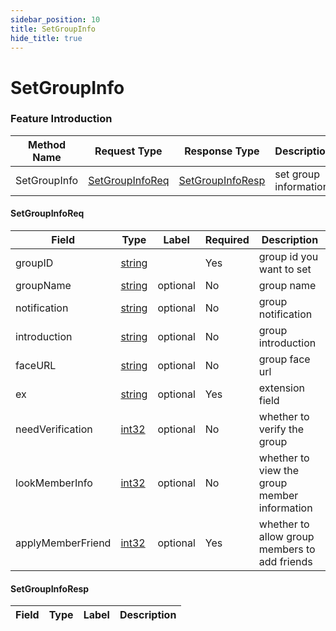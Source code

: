 ```yaml
---
sidebar_position: 10
title: SetGroupInfo
hide_title: true
---
```


# SetGroupInfo

### Feature Introduction



| Method Name | Request Type | Response Type | Description |
| ----------- | ------------ | ------------- | ------------- |
| SetGroupInfo | [SetGroupInfoReq](docs/group/index.mdx#SetGroupInfoReq) | [SetGroupInfoResp](docs/group/index.mdx#SetGroupInfoResp) | set group information |
 

#### SetGroupInfoReq
| Field | Type | Label | Required | Description |
| ----- | ---- | ----- | -------- | ----------- |
| groupID | [string](docs/scalar/scalar.mdx) |  | Yes | group id you want to set |
| groupName | [string](docs/scalar/scalar.mdx) | optional | No | group name |
| notification | [string](docs/scalar/scalar.mdx) | optional | No | group notification |
| introduction | [string](docs/scalar/scalar.mdx) | optional | No | group introduction |
| faceURL | [string](docs/scalar/scalar.mdx) | optional | No | group face url |
| ex | [string](docs/scalar/scalar.mdx) | optional | Yes | extension field |
| needVerification | [int32](docs/scalar/scalar.mdx) | optional | No | whether to verify the group |
| lookMemberInfo | [int32](docs/scalar/scalar.mdx) | optional | No | whether to view the group member information |
| applyMemberFriend | [int32](docs/scalar/scalar.mdx) | optional | Yes | whether to allow group members to add friends |
 

#### SetGroupInfoResp
| Field | Type | Label | Description |
| ----- | ---- | ----- | ----------- |


